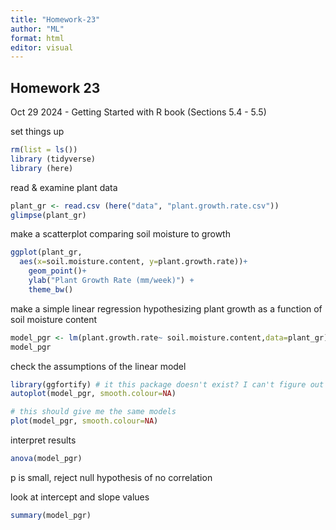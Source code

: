 ```yaml
---
title: "Homework-23"
author: "ML"
format: html
editor: visual
---
```


## Homework 23

Oct 29 2024 - Getting Started with R book (Sections 5.4 - 5.5)

set things up

```r
rm(list = ls())
library (tidyverse)
library (here)
```

read & examine plant data

```r
plant_gr <- read.csv (here("data", "plant.growth.rate.csv"))
glimpse(plant_gr)
```

make a scatterplot comparing soil moisture to growth

```r
ggplot(plant_gr,
  aes(x=soil.moisture.content, y=plant.growth.rate))+
    geom_point()+
    ylab("Plant Growth Rate (mm/week)") +
    theme_bw()
```

make a simple linear regression hypothesizing plant growth as a function of soil moisture content

```r
model_pgr <- lm(plant.growth.rate~ soil.moisture.content,data=plant_gr)
model_pgr
```

check the assumptions of the linear model

```r
library(ggfortify) # it this package doesn't exist? I can't figure out to proceed in this code chunk but I will follow along in the book
autoplot(model_pgr, smooth.colour=NA)

# this should give me the same models
plot(model_pgr, smooth.colour=NA)
```

interpret results

```r
anova(model_pgr)

```

p is small, reject null hypothesis of no correlation

look at intercept and slope values

```r
summary(model_pgr)
```
